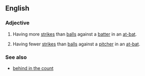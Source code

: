 ==English==

===Adjective===
{{en-adj|head=[[ahead]] in the [[count]]|-}}

# {{label|en|baseball|of a [[pitcher]]}} Having more [[strike]]s than [[ball]]s against a [[batter]] in an [[at-bat]].
# {{label|en|baseball|of a [[batter]]}} Having fewer [[strike]]s than [[ball]]s against a [[pitcher]] in an [[at-bat]].

===See also===
* [[behind in the count]]